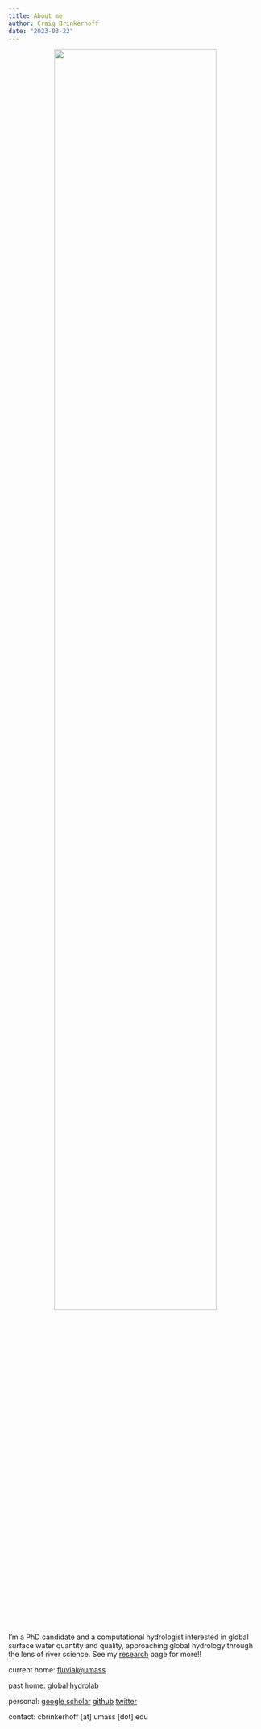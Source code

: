 ```yaml
---
title: About me
author: Craig Brinkerhoff
date: "2023-03-22"
---
```


<center>

![](pic.jpg){width=80%}

</center>

I'm a PhD candidate and a computational hydrologist interested in global surface water quantity and quality, approaching global hydrology through the lens of river science. See my [research](/research/) page for more!!

current home: <a href="https://blogs.umass.edu/cjgleason/" target="_blank">fluvial@umass</a>

past home: <a href="https://wp.geog.mcgill.ca/hydrolab/" target="_blank">global hydrolab</a>

personal: <a href="https://scholar.google.com/citations?user=PSOHzbQAAAAJ&hl=en" target="_blank">google scholar</a> <a href="https://github.com/craigbrinkerhoff" target="_blank">github</a> <a href="https://twitter.com/Craigbrinkerhof" target="_blank">twitter</a>

contact: cbrinkerhoff [at] umass [dot] edu
